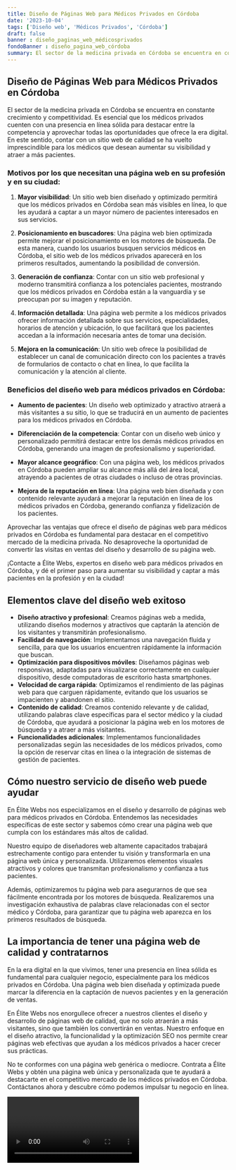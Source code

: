 ```yaml
---
title: Diseño de Páginas Web para Médicos Privados en Córdoba
date: '2023-10-04'
tags: ['Diseño web', 'Médicos Privados', 'Córdoba']
draft: false
banner : diseño_paginas_web_médicosprivados
fondoBanner : diseño_pagina_web_córdoba
summary: El sector de la medicina privada en Córdoba se encuentra en constante crecimiento y competitividad. Es esencial que los médicos privados cuenten con una presencia en línea sólida para destacar entre la competencia y aprovechar todas las oportunidades que ofrece la era digital. En este sentido, contar con un sitio web de calidad se ha vuelto imprescindible para los médicos que desean aumentar su visibilidad y atraer a más pacientes.
---
```


## Diseño de Páginas Web para Médicos Privados en Córdoba

El sector de la medicina privada en Córdoba se encuentra en constante crecimiento y competitividad. Es esencial que los médicos privados cuenten con una presencia en línea sólida para destacar entre la competencia y aprovechar todas las oportunidades que ofrece la era digital. En este sentido, contar con un sitio web de calidad se ha vuelto imprescindible para los médicos que desean aumentar su visibilidad y atraer a más pacientes.

### Motivos por los que necesitan una página web en su profesión y en su ciudad:

1. **Mayor visibilidad**: Un sitio web bien diseñado y optimizado permitirá que los médicos privados en Córdoba sean más visibles en línea, lo que les ayudará a captar a un mayor número de pacientes interesados en sus servicios.

2. **Posicionamiento en buscadores**: Una página web bien optimizada permite mejorar el posicionamiento en los motores de búsqueda. De esta manera, cuando los usuarios busquen servicios médicos en Córdoba, el sitio web de los médicos privados aparecerá en los primeros resultados, aumentando la posibilidad de conversión.

3. **Generación de confianza**: Contar con un sitio web profesional y moderno transmitirá confianza a los potenciales pacientes, mostrando que los médicos privados en Córdoba están a la vanguardia y se preocupan por su imagen y reputación.

4. **Información detallada**: Una página web permite a los médicos privados ofrecer información detallada sobre sus servicios, especialidades, horarios de atención y ubicación, lo que facilitará que los pacientes accedan a la información necesaria antes de tomar una decisión.

5. **Mejora en la comunicación**: Un sitio web ofrece la posibilidad de establecer un canal de comunicación directo con los pacientes a través de formularios de contacto o chat en línea, lo que facilita la comunicación y la atención al cliente.

### Beneficios del diseño web para médicos privados en Córdoba:

- **Aumento de pacientes**: Un diseño web optimizado y atractivo atraerá a más visitantes a su sitio, lo que se traducirá en un aumento de pacientes para los médicos privados en Córdoba.

- **Diferenciación de la competencia**: Contar con un diseño web único y personalizado permitirá destacar entre los demás médicos privados en Córdoba, generando una imagen de profesionalismo y superioridad.

- **Mayor alcance geográfico**: Con una página web, los médicos privados en Córdoba pueden ampliar su alcance más allá del área local, atrayendo a pacientes de otras ciudades o incluso de otras provincias.

- **Mejora de la reputación en línea**: Una página web bien diseñada y con contenido relevante ayudará a mejorar la reputación en línea de los médicos privados en Córdoba, generando confianza y fidelización de los pacientes.

Aprovechar las ventajas que ofrece el diseño de páginas web para médicos privados en Córdoba es fundamental para destacar en el competitivo mercado de la medicina privada. No desaproveche la oportunidad de convertir las visitas en ventas del diseño y desarrollo de su página web.

¡Contacte a Élite Webs, expertos en diseño web para médicos privados en Córdoba, y dé el primer paso para aumentar su visibilidad y captar a más pacientes en la profesión y en la ciudad!

<GifSeo />

<Cta />

## Elementos clave del diseño web exitoso

- **Diseño atractivo y profesional**: Creamos páginas web a medida, utilizando diseños modernos y atractivos que captarán la atención de los visitantes y transmitirán profesionalismo.
- **Facilidad de navegación**: Implementamos una navegación fluida y sencilla, para que los usuarios encuentren rápidamente la información que buscan.
- **Optimización para dispositivos móviles**: Diseñamos páginas web responsivas, adaptadas para visualizarse correctamente en cualquier dispositivo, desde computadoras de escritorio hasta smartphones.
- **Velocidad de carga rápida**: Optimizamos el rendimiento de las páginas web para que carguen rápidamente, evitando que los usuarios se impacienten y abandonen el sitio.
- **Contenido de calidad**: Creamos contenido relevante y de calidad, utilizando palabras clave específicas para el sector médico y la ciudad de Córdoba, que ayudará a posicionar la página web en los motores de búsqueda y a atraer a más visitantes.
- **Funcionalidades adicionales**: Implementamos funcionalidades personalizadas según las necesidades de los médicos privados, como la opción de reservar citas en línea o la integración de sistemas de gestión de pacientes.

## Cómo nuestro servicio de diseño web puede ayudar

En Élite Webs nos especializamos en el diseño y desarrollo de páginas web para médicos privados en Córdoba. Entendemos las necesidades específicas de este sector y sabemos cómo crear una página web que cumpla con los estándares más altos de calidad.

Nuestro equipo de diseñadores web altamente capacitados trabajará estrechamente contigo para entender tu visión y transformarla en una página web única y personalizada. Utilizaremos elementos visuales atractivos y colores que transmitan profesionalismo y confianza a tus pacientes.

Además, optimizaremos tu página web para asegurarnos de que sea fácilmente encontrada por los motores de búsqueda. Realizaremos una investigación exhaustiva de palabras clave relacionadas con el sector médico y Córdoba, para garantizar que tu página web aparezca en los primeros resultados de búsqueda.

## La importancia de tener una página web de calidad y contratarnos

En la era digital en la que vivimos, tener una presencia en línea sólida es fundamental para cualquier negocio, especialmente para los médicos privados en Córdoba. Una página web bien diseñada y optimizada puede marcar la diferencia en la captación de nuevos pacientes y en la generación de ventas.

En Élite Webs nos enorgullece ofrecer a nuestros clientes el diseño y desarrollo de páginas web de calidad, que no solo atraerán a más visitantes, sino que también los convertirán en ventas. Nuestro enfoque en el diseño atractivo, la funcionalidad y la optimización SEO nos permite crear páginas web efectivas que ayudan a los médicos privados a hacer crecer sus prácticas.

No te conformes con una página web genérica o mediocre. Contrata a Élite Webs y obtén una página web única y personalizada que te ayudará a destacarte en el competitivo mercado de los médicos privados en Córdoba. Contáctanos ahora y descubre cómo podemos impulsar tu negocio en línea.

<Video />

<CtaBot job='Médicos Privados' city='Córdoba'/>

<Gmaps query='Córdoba+españa+maps' />